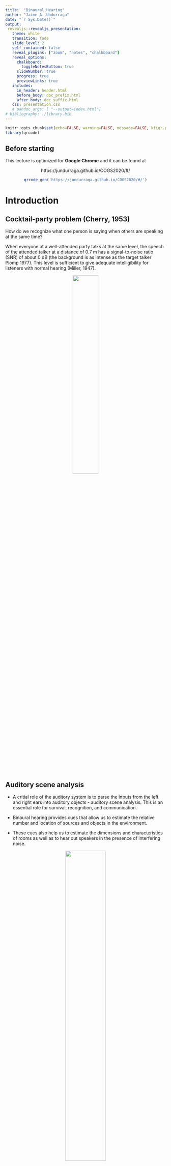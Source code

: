 ```yaml
---
title:  "Binaural Hearing"
author: "Jaime A. Undurraga"
date: "`r Sys.Date()`"
output: 
 revealjs::revealjs_presentation:
   theme: white
   transition: fade
   slide_level: 2
   self_contained: false
   reveal_plugins: ["zoom", "notes", "chalkboard"]
   reveal_options:
     chalkboard: 
       toggleNotesButton: true
     slideNumber: true
     progress: true
     previewLinks: true
   includes:
     in_header: header.html
     before_body: doc_prefix.html
     after_body: doc_suffix.html
   css: presentation.css
   # pandoc_args: [ "--output=index.html"]
# bibliography: ./library.bib  
---
```


```r
knitr::opts_chunk$set(echo=FALSE, warning=FALSE, message=FALSE, kfigr.prefix=TRUE, kfigr.link=TRUE, comment=NA)
library(qrcode)
```

## Before starting

This lecture is optimized for **Google Chrome** and it can be found at

<center>
https://jundurraga.github.io/COGS2020/#/
</center>

<center>
```r
qrcode_gen('https://jundurraga.github.io/COGS2020/#/')
```
</center>

# Introduction

## Cocktail-party problem (Cherry, 1953)

How do we recognize what one person is saying when others are speaking at the same time?

When everyone at a well-attended party talks at the same level, the speech of the attended talker at a distance of 0.7 m has a signal-to-noise ratio (SNR) of about 0 dB (the background is as intense as the target talker Plomp 1977). 
This level is sufficient to give adequate intelligibility for listeners with normal hearing (Miller, 1947).

<center>
![](./my_figures/cocktail_party_effect.png){width="40%"}
</center>

## Auditory scene analysis

- A critial role of the auditory system is to parse the inputs from the left and right ears into auditory objects - auditory scene analysis. This is an essential role for survival, recognition, and communication.

- Binaural hearing provides cues that allow us to estimate the relative number and location of sources and objects in the environment.

- These cues also help us to estimate the dimensions and characteristics of rooms as well as to hear out speakers in the presence of interfering noise.

<center>
![](./my_figures/casa_Grothe_2010.png){width="50%"}
</center>

<center>
Grothe et al. (2010)
</center>


# Encoding of sounds

## Monaural Pathway

<center>
<img class="fragment" data-fragment-index="0" src="./my_figures/Anatomy_of_the_Human_Ear.svg" width="80%">
</center>

##

<center>
<img class="fragment" data-fragment-index="1" src="./my_figures/Uncoiled_cochlea_with_basilar_membrane_color.png" width="45%">
<img class="fragment" data-fragment-index="2" src="./my_figures/Cochlea-crosssection.png" width="25%">
<br>
<img class="fragment" data-fragment-index="3" src="./my_figures/auditory_nerve.png" width="25%">
</center>


## Coding at moderate intensity levels

- 500 Hz tone modulated at 40 Hz at *25 dB SPL*

<center>
![](./figures_an/figures_anf_left/plot_raster/plot_raster__c_f_5.0e+02__source_an_m_f_2.7e+01__m_i_1.0e+00__spl_2.5e+01_gbc.png){width="70%"}
</center>

 
## Coding at moderate-to-middle intensity levels
 
- 500 Hz tone modulated at 40 Hz at *45 dB SPL*
<center>
![](./figures_an/figures_anf_left/plot_raster/plot_raster__c_f_5.0e+02__source_an_m_f_2.7e+01__m_i_1.0e+00__spl_4.5e+01_gbc.png){width="70%"}
</center>


## Coding at middle intensity levels

- 500 Hz tone modulated at 40 Hz at *65 dB SPL*
<center>
![](./figures_an/figures_anf_left/plot_raster/plot_raster__c_f_5.0e+02__source_an_m_f_2.7e+01__m_i_1.0e+00__spl_6.5e+01_gbc.png){width="70%"}
</center>


- Cochear synaptopathy reduces the ability to encode sound envelopes, specially at at higher inentensity levels.


## From the ears to the brain

<center>
![](./my_figures/auitorypath.png){width="40%"}
</center>


## Which features are conveyed by speech sounds?

- Temporal fine structure (TFS)
- Envelope information (ENV)

<li class ="fragment" data-fragment-index="0" data-audio-src="./audio/speech-davidvocoder.wav" data-audio-advance=-1> Play 6 Channel vocoder </li>
<li class ="fragment" data-fragment-index="1" data-audio-src="./audio/david.wav" data-audio-advance=-1> Play Original </li>

<center>
![](./my_figures/temporal-example.png){width="60%"}
</center>



## Binaural cues

When listening to sounds, we rely on three mechanisms for both sound localization and auditory scene analysis 

<li class ="fragment" data-fragment-index="0"> Interaural level differences (ILDs) </li>

<li class ="fragment" data-fragment-index="1"> Interaural time differences (ITDs) </li>

<li class ="fragment" data-fragment-index="2"> Interaural coherence </li>


## ITDs and ILDs

<center>
![](./my_figures/itd_ild_cartoon.png){width="60%"}
</center>


## ILDs

<img class="fragment" data-fragment-index="0" src="./my_figures/azimuth.png" width="40%">
<img class="fragment" data-fragment-index="1" src="./my_figures/azimuth_ir.png" width="50%"> 
<li class="fragment" data-fragment-index="2"> ILDs only useful for frequencies higher than 1200 Hz </li> 
<li class="fragment" data-fragment-index="3"> ILDs can be as large as 20 dB (e.g. Bronkhorst &
Plomp, 1988) </li> 

<li class="fragment" data-fragment-index="3">
ILDs resulting from the **head shadow** provide an advantage by sheltering the ear turned toward the target source from noise from the other side.
However, listeners with unilateral hearing loss struggle when the target sound comes from the impaired side, specially in the presence of background noise.
</li> 


## Localization using ITDs

<img class="fragment" data-fragment-index="0" src="./my_figures/azimuth_itd.png" width="40%">
<img class="fragment" data-fragment-index="1" src="./my_figures/itd_ir.png" width="50%">

<li class="fragment" data-fragment-index="2"> 
ITDs within the physiological range experienced by human listeners are about ±760 μs; (e.g. Constan and Hartmann (2003) and Hartmann and Macaulay (2014)) </li>

<li class="fragment" data-fragment-index="3">
ITDs (using fine structure) are useful for frequencies below  1500 Hz
</li>

<li class="fragment" data-fragment-index="4">
ITDs in the envelope of the signal are also used to determine the location of a source in both lower and higher frequencies.
</li>

## Temporal fine structure ITDs

<div class="column" style="float:left; width:50%; text-align: center">
<img class="fragment" data-fragment-index="0" src="./my_figures/p1_0.00_p2_-1.57_mi_0.0_mp1_0.00_mp2_0.00_cf_500.0_mf_32.0.png" width="90%" data-audio-src="./audio/p1_0.00_p2_-1.57_mi_0.0_mp1_0.00_mp2_0.00_cf_500.0_mf_32.0.wav" data-audio-advance=-1>
<p class="fragment" data-fragment-index="0"> 500 Hz tone TFS left-to-right </p>
</div>

<div class="column" style="float:right; width:50%; text-align: center">
<img class="fragment" data-fragment-index="1" src="./my_figures/p1_0.00_p2_-0.00_mi_1.0_mp1_0.00_mp2_-1.57_cf_500.0_mf_32.0.png" width="90%" data-audio-src="./audio/p1_0.00_p2_-0.00_mi_1.0_mp1_0.00_mp2_-1.57_cf_500.0_mf_32.0.wav" data-audio-advance=-1>
<p class="fragment" data-fragment-index="1"> Modulated 500 Hz tone <br> with envelope itd (ipd) left-to-right</p>
</div>

## Envelope ITDs


<div class="column" style="float:left; width:50%; text-align: center">
<img class="fragment" data-fragment-index="2" src="./my_figures/p1_0.00_p2_-1.57_mi_0.0_mp1_0.00_mp2_0.00_cf_4000.0_mf_32.0.png" width="90%" data-audio-src="./audio/p1_0.00_p2_-1.57_mi_0.0_mp1_0.00_mp2_0.00_cf_4000.0_mf_32.0.wav" data-audio-advance=-1>
<p class="fragment" data-fragment-index="2"> 4000 Hz tone TFS itd (ipd) left-to-rigth </p>
</div>

<div class="column" style="float:right; width:50%; text-align: center">
<img class="fragment" data-fragment-index="3" src="./my_figures/p1_0.00_p2_0.00_mi_1.0_mp1_0.00_mp2_-1.57_cf_4000.0_mf_32.0.png" width="90%" data-audio-src="./audio/p1_0.00_p2_-0.00_mi_1.0_mp1_0.00_mp2_-1.57_cf_4000.0_mf_32.0.wav" data-audio-advance=-1>
<p class="fragment" data-fragment-index="3"> Modulated 4000 Hz tone <br> with envelope itd left-to-rigth </p>
</div>


# Binaural processing and speech understanding

## Binaural Redundancy (aka Binarural summation)

- Loudness doubles when the two ears are used instead of one ear for a sound coming from the front of the listener (a single ear would require an increase of about 10 dB; Fletcher and Munson, 1933)

- Just noticeable differences in intensity and frequency improve with signal redundancy

- Speech recognition in the presence of background noise improves (Marrone 2008, Neher 2009)

- Hearing impairment may lead to a slightly weaker binaural benefit in patients  (Dillon, 2001)

- Binaural sounds can be louder than with a monaural presentation without causing discomfort (even true for CI-treated patient)

## Binaural Release from Masking (or Binaural Squelch; or Hirsh effect)

<img class="fragment" data-fragment-index="0" src="./my_figures/bmld_cartoon_n0s0.png" width="45%" data-audio-src="./audio/convolved/sinusoidal_arctic_a0002_d_type_noise_target_0_d1_0_d2_0_snr_-10.wav" data-audio-advance=-1 data-audio-advance=-1 >
<img class="fragment" data-fragment-index="1" src="./my_figures/bmld_cartoon_n0spi.png" width="45%" data-audio-src="./audio/convolved/sinusoidal_arctic_a0002_d_type_noise_target_0_d1_90_d2_-90_snr_-10.wav" data-audio-advance=-1 data-audio-advance=-1>

<li class="fragment" data-fragment-index="2"> Binaural release from masking may improve detection threshold up to about 16 dB for frequencies around 250 Hz and around 3 dB at 1500 Hz </li>


## Spatial Release from Masking  

<img class="fragment" data-fragment-index="0" src="./my_figures/bmld_cartoon_srm_front.png" width="40%" data-audio-src="./audio/convolved/convolved_arctic_a0002_d_type_speech_target_0_d1_0_d2_0_snr_0.wav" data-audio-advance=-1 data-audio-advance=-1 >
<img class="fragment" data-fragment-index="1" src="./my_figures/bmld_cartoon_srm.png" width="40%" data-audio-src="./audio/convolved/convolved_arctic_a0002_d_type_speech_target_0_d1_-80_d2_80_snr_0.wav" data-audio-advance=-1 data-audio-advance=-1>

<li class="fragment" data-fragment-index="2"> 
Binaural release from masking may improve detection thresholds up to 12 dB for multiple speech interferers <font size="3">(Jones and Litovsky, 2011)</font> and facilitates source segregation <font size="3">(Drennan, Gatehouse, and Lever, 2003)</font>.
</li>
<li class="fragment" data-fragment-index="3"> 
Segregation is always better for the combination of both ITDs and ILDs cues <font size="3">(Culling, Hawley, and Litovsky 2004)</font>.
</li>
<li class="fragment" data-fragment-index="4"> 
A separation of only 10° is already strong enough to allow segregation  <font size="3"> (Brungart and Simpson, 2007) </font>.
</li>
<li class="fragment" data-fragment-index="5"> ITD is a critical spatial cue for sound localization and speech perception in noise <font size="3"> (Bronkhorst &
Plomp, 1988; Wightman & Kistler, 1992) </font>.
</li>



## The role of spatial cues in Auditory scene analysis


>- When the speech sources are spatially separated, normal listeners can perceptually segregate and selectively attend to the source of interest if the sounds arrive from the same location - **spatial release from masking (SRM) ** (Freyman et al., 1999; Brungart, 2001; Freyman
et al., 2001; Hawley et al., 2004)


>- This task is extreamly challenging for listeners with sensorineural hearing loss (with or without hearing aids) or with cochlear implants (Loizou et al., 2009; Marrone et al., 2008).


>- Moreover, listeners with "normal" hearing and elder listeners experience great difficulty when listening in the presence of background noise (Ruggles et al., 2011; Swaminathan et al., 2015; Gallun et al., 2013).

>- Hearing impaired listeners with symmetric binaural hearing often demonstrate reduced SRM primarily due to increased thresholds in spatially separated conditions (Arbogast et al., 2005; Marrone et al., 2008b; Best et al., 2012)



# Auditory Pathway

##

<center>
Input to one ear
<br>
![](./my_figures/spectrogram_cheap.png){width="40%"}
<br>
Output at the auditory nerve level
<br> 
![](./my_figures/rater.png){width="40%"}
</center>

## 

<center>
![](./my_figures/auitorypath.png){width="40%"}
</center>


## Binaural pathway

<center>
![](./my_figures/auditory_pathway.png){width="60%"}
</center>

## ITD pathway

<center>
![](./my_figures/itd_pathway.svg){width="80%"}
</center>

<center>
(Grothe et al. 2010)
</center>


<li class="fragment" data-fragment-index="0">
The initial site of ITD processing is considered to be the MSO.
</li>

<li class="fragment" data-fragment-index="1">
MSO are innervated by direct excitatory ipsi- anc contra-lateral inputs from spherical bushy cells and inhibitory inputs indirectly originating from the globular bushy cells.
</li>

## Coincidence detection (MSO)
||||
|-|-|-|
|<video width="320" height="240" controls source src="./my_figures/delay_network_0.0.mp4" type="video/mp4">| <video width="320" height="240" controls source src="./my_figures/delay_network_0.4.mp4" type="video/mp4">|<video width="320" height="240" controls source src="./my_figures/delay_network_0.9.mp4" type="video/mp4">|


## Hidden Hearing Loss

- Clinically, pure-tone audiometry (PTA) is used to assess the hearing status of human listeners (typically between 125 to
 8000Hz). However, some “Normal Hearing (NH)” listeners (5 - 15 % of patients) report great difficulties in understanding speech, particularly in noisy and high reverberation environments, beyond the level that would be predicted from their audiogram (Füllgrabe et al., 2015).
 
 
- Animal studies in mice and guinea pigs have shown that noise exposure can lead to 40 - 50 \% of loss of fibres synapses
 with the inner hair cells in the cochlea - **Synaptopathy** (e.g. Kujawa and Liberman, 2015, 2009; Liberman and Kujawa, 2014). 
- Histological data seems to confirm this effect in “Normal Hearing” human cochleas (Viana et al., 2015).

- Synaptopathy affect all types of AN fibers: high-SR \/ low- and medium-SR fibers ratio of about 1\:3 (Marmel et al. 2015). 
 
- Noise exposure may reduce the number of synapses between AN fibers and hair cells (Synaptopathy) but also induce **transient loss of cochlear Schwann cells resulting in permanent auditory temporal deficits (Wan and Corfas 2017)**

<center>
![](./my_figures/an_schawnn_cell.png){width="8%"}
</center>


## Binaural hearing and hidden hearing loss

- Binaural hearing plays a critical role when listening speech in noise. 

- A deterioration in the ability to encode the temporal fine structure of speech will reduce the ability to encode ITD and speech understanding. 

- If noise exposure induces **transient loss of cochlear Schwann cells (Wan and Corfas 2017)**, the ability to encode ITD cues will decrease. 


## Binaural processing may be more sentitive than monaural measures. 

- Processing of binaural stimuli is accomplished via an **"effective multiplication" of the neural information arising from each monaural channel** (Bernstein and Trahiotis2016). Thus, small monaural neural damage could result in more substantial and perceptually meaningful binaural losses.

<center>
![](./my_figures/Bernstein_and_Trahiotis_2016.png){width="40%"}
</center>

<center>
<font size="3">Bernstein and Trahiotis (2016)</font>
</center>


# Objective detection of binaural processing in humans

## Neural interfaces

- Advancements in electronics able to interface with the nervous system is a rapidly advancing.
The implications of these technologies reach basic sciences and medical applications.

- Furthermore, neural interfaces can provide a direct, electrical bridge between the nervous systems and machines with the potential of transferring information in one or both directions.




<center>
![](./my_figures/types_of_bci.png){width="80%"}
</center>


## Electroencephalogram (EEG)

- EEG allows to record electrical activity of the brain by means of electrodes placed along the scalp.

<center>
![](./my_figures/eeg_brain_example.png){width="60%"}
</center>

## EEG principle

<center>
![](./my_figures/Luck_2005_erp.png){width="50%"}
</center>

<center>
(From Luck 2005)
</center>

## Auditory evoked potentials

<center>
![](./my_figures/auditory_path_transient_reponse.png){width="50%"}
</center>

## Transient and sustained response
<center>
![](./my_figures/transients_sutained_brain_responses.png){width="60%"}
</center>

## Lab settings

<center>
![](./my_figures/eeg_setting.png){width="50%"}
</center>

<center>
![](./my_figures/software_biosemi_01_large.jpg){width="50%"}
</center>


## Realtime processing

<video width="100%" height="100%" controls source src="./my_figures/eeg_example.mp4" type="video/mp4">


# Objective detection of binaural processing


## Interaural-phase modulation following-responses (IPM-FR)

- Objective measures of binaural processing can be obtained by using stimuli where the temporal fine structure is manipulated so that the perceived location of the sound image changes periodically (e.g. 6.7 Hz) over time. 

<center>
![](./my_figures/stimulus_example_ipd.png){width="40%"}
</center>
<center>
(Undurraga et al. 2016)
</center>

##

- The size of the interaural phase difference (relative ITD with respect to the frequency of the sound) will determine the lateralization of the sound.

<br>

||||
|-|-|-|
|<video width="320" height="240" controls source src="./my_figures/example-90.0_90.0.mp4" type="video/mp4">| <video width="320" height="240" controls source src="./my_figures/example-45.0_45.0.mp4" type="video/mp4">|<video width="320" height="240" controls source src="./my_figures/example-22.5_22.5.mp4" type="video/mp4">|

## EEG processing

All data was processed with **"pyeeg-python"** (Python 3.7)

- Data referenced to Cz and  down-sampled to 1024 samples per second

- Poor electrode were automatically detected and removed

- Eye blink artifacts were removed using a template matching suppression method <font size="3">(Valderrama et al., 2018)</font>

- Data filtered using a FIR Kaiser filter (−65 dB ripple and 1 Hz transition between pass and stop band)

- Epochs were sorted and de-noised using spatial filtering <font size="3">(de Cheveigné and Simon, 2008)</font>

- Epochs averaged using a weighted averaging method <font size="3"> (Don and Elberling, 1994) </font>

- Frequency response (FFT of 4255 points at 0.24 Hz resolution) and tested using Hotelling’s T-squared test <font size="3"> Picton et al. (1987) and Picton et al. (2003)</font>


## Results

<center>
<ul class="fragment" data-fragment-index="0">
<img src="./my_figures/undurraga_2016.svg" width="100%">
</ul>
</center>

<li class="fragment" data-fragment-index="1">
By switching the "sound image" from left to right at 6.7 Hz, a strong steady-state response is evoked at that particular frequency
</li>

<li class="fragment" data-fragment-index="2">
IPM-FRs are larger when the stimuli causes a strong lateralization percept.
</li>


## How well do objective IPM-FR and behavioural measurements correlate with each other?

Behavioural task

<center>
<ul class="fragment" data-fragment-index="0">
<img src="./my_figures/undurraga_2016_behavioural_paradigm_trial_1.png" align="middle" width="60%">
</ul>
</center>

<center>
<ul class="fragment" data-fragment-index="1">
<img src="./my_figures/undurraga_2016_behavioural_paradigm_trial_2.png" align="middle" width="60%">
</ul>
</center>

<center>
<ul class="fragment" data-fragment-index="2">
<img src="./my_figures/undurraga_2016_behavioural_paradigm_trial_3.png" align="middle" width="60%">
</ul>
</center>

<ul class="fragment" data-fragment-index="3">
The level of the masking noise to perform at chance is determined and compared and then compared with brain responses (IPM-FR)
</ul>

## Behavioural vs. Objective measures

![](./my_figures/spectral-magnitude-thr-ipd-ave.svg){width="100%"}

>- The correlation between objective and behavioural measurements is excellent (r = 0.96)


# The effect of age and hearing loss in objective binaural measures

## Aims
- Does the IPM-FR differ between healthy and impaired hearing listeners?  

<center>
![](./my_figures/vercommen_pta.png){width="60%"}
</center>

<center>
Vercammen et al. (2018)
</center>

>- Interaural difference in hearing thresholds near the stimulation frequency (500 Hz) did not exceed 10 dB HL.
>- The stimulus level was 65 dB SPL for normal listeners.
>- The stimulus level for hearing impaired listeners was adjusted using visual analogue scale (“inaudible”, “very soft”, “soft”, “comfortable”, “loud”, “very loud”, and “uncomfortably loud”). The subjective loudness was adjusted to match that of normal listeners.

## Stimuli

Stimuli were amplitude modulated tones (500 Hz) using IPDs ranging from 0 (diotic) to 180 (dichotic).

<center>
![](./my_figures/vercommen_paradigm_fig.png){width="40%"}
<br>
![](./my_figures/vercommen_paradigm.png){width="40%"}
</center>


## Results

<center>
<img src="./my_figures/vercommen_ipm-fr.png" width="30%">
<img src="./my_figures/vercammena_ipm_fr_data.png" width="50%">
</center>

- Binaural processing of low frequency sounds is significantly deteriorated by age and hearing status.

- A larger IPM-FR dynamic range was associated with lower (better) IPD discrimination.


# Speech in noise and binaural processing

## Aims

**Does binaural brain response relate to speech-in-noise?**

- Here we investigate the relation between neural coding of temporal processing using objective (Electroencephalogram (EEG)) and behavioural (speech-in-noise listening) binaural measures in NH listeners.

## Preliminary Subjects Assessment

- 23 Participants took part in this study 

**All participants undergone:**

- Otoscopy (to ensure integrity of external ear and tympanic membrane)
- Pure tone audiometry (hearing threshold between 250 Hz – 8 kHz) 
- Immittance test with acoustics reflex (to ensure integrity of middle ear and lower brainstem pathways)
- Distortion product otoacoustic emissions between 500 Hz – 10 kHz (DPOAEs, to assess outer hair cell functioning)


## Behavioural Measures

**Digits in noise test**

- Adaptive staircase procedure (2-down/1-up) with variable adaptive step (Leek, 2001; Denys et al. 2019)
- Three randomly chosen digits were presented in background speech shaped noise. 
<center>
![](my_figures/behavioural.png){width="60%"}
<br>
![](my_figures/noise.png){width="30%"}
</center>

##

- Initial step size: 6 dB first two reversals; 3 dB next two reversals, and 2 dB last six reversals.

- Noise was presented diotically (i.e. identical signal in both ears) at 65 dB SPL. 

- Digits were presented using several **ITDs: 0, 0.1, 0.2, 0.4, 0.8 ms**. In addition, digits were also presented having the opposite polarity in both ears - **antiphasic**.

- 3 runs were obtained per ITD (starting SNR at 10 dB and -30 dB).

- All were presented in random order.


## EEG recordings

- Amplitude modulated (80 Hz) bandpass noise (100 - 1000 Hz) at 65 dB SPL.
- Interaural time modulations (ITM) presented at a rate of 6.7 Hz
- ITM consisted of: 0/0 (diotic), 0/0.1 ms, 0/0.2 ms, 0/0.4 ms, 0/0.8 ms, and antiphasic condition.

<center>
![](my_figures/stimuli.png){width="50%"}
</center>


## Results
<center>
![](my_figures/audiogram_individuals.png){width="45%"}
![](my_figures/dpgram.png){width="45%"}
</center>

## Speech reception thresholds
<center>
![](my_figures/post_hocs_srt.png){width=45%}
![](my_figures/sd_all_subjects_boxplot.png){width=45%}
</center>

- No effect of presentation was no significant (F(5, 352.6) = 1.7, p = 0.14)
- Trial number had a significant effect (difference < **0.88 dB**) (F(2,370.4) = 22.5, p < 0.001)
- SRT improvement with ITD ranged between 4.1 and 8.8 dB (F(5, 110) = 181.68, p < 0.001)
- SRT standard deviation increased with ITD (F(5, 105) =  3.7317, p = 0.004). Mean SD: 0.7 (0 ITD) to 1.47 dB (Antiphasic).

## EEG responses

<center>
![](my_figures/itd-fr-time-freq.png){width="55%"}
![](my_figures/itd-fr-topographic_map.png){width="15%"}
![](my_figures/itd-assr-topographic_map.png){width="15%"}
</center>

## EEG vs stimulus bandwidth 

<center>
![](my_figures/anova_ITDFR_BWMF_amp.png){width="45%"}
![](my_figures/anova_ASSR_BWMF_amptransformed.png){width="45%"}
</center>

- ITM-FR no affected by stimulus bandwidth, suggesting that response is mostly elicited by energy below 1 kHz.

## ITM-FR and ASSR

<center>
![](my_figures/post_hoc_itm_fr.png){width="45%"}
![](my_figures/ASSR_amp.png){width="45%"}
</center>

- ITD-FR significantly affected by ITDs (F(5, 110) = 43.5, p << 0.001)
- ASSR showed no significant effects (F(5, 110) = 1.92, p = 0.09)

## SRT vs EEG

<center>
![](my_figures/corr_amp_digits.png){width="45%"}
![](my_figures/corr_mean_amp_digits.png){width="45%"}
</center>

- ITM-FR amplitude, SNR or global field power (GFP) correlate significantly with SRT. 
- Excellent correlation at group level
- Good correlations at subject level: **19 (AMP) - 21 (GFP) significant correlations**

## Conclusions

## General observations

- Interaural level and, in particular, interaural time differences conveyed by low frequencies (< 1500 Hz) are critical for speech understanding and segregation in the cocktail party problem (e.g. Swaminathan et al. 2016)

- Hearing-impaired listeners typically find noisy environments disproportionately difficult for understanding speech, whether they wear a hearing aid or not (Killion 1997; Moore 1998).

- Similar problems are encountered by users of cochlear implants, again owing to the limited frequency resolution available with implants (Clark 2003).

- Binaural release from masking may improve detection thresholds up to 12 dB for multiple speech interferers (Jones and Litovsky, 2011), and facilitates source segregation provided that streaming can build up and natural onset cues are present (Drennan, Gatehouse, and Lever, 2003).

- Segregation is always better for the combination of both ITDs and ILDs cues (Culling, Hawley, and Litovsky 2004)

## Neurophysiological measures

Objective measures of binaural processing

- agree with beavioural measures of IPD processing
- show a **reduced amplitude in hearing impaired and elder listeners**.
- **showed great sensitivity to ITDs** and had an excellent correlation with SRTs (across several different metrics) across and withing participants.

All the above suggets that objective and behavioural measures of binaural processing may be more sentitive than monaural measures to unveil hidden hearing loss.


## Acknowledgments

- Australian Research Council [project number FL160100108]
- Thanks to you for "listening"
<center>
<img src="./my_figures/ahh.jpg" width="60%">
<br>
<img src="./my_figures/ahh_team.jpg" width="60%">
</center>

<!-- ## References -->